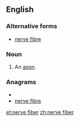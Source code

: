 ==English==

===Alternative forms===
* [[nerve fibre]]

===Noun===
{{en-noun|sg=[[nerve]] [[fiber]]}}

# {{anatomy}} An [[axon]].

===Anagrams===
* {{alphagram|beeefinrrv}}
* [[nerve fibre#English|nerve fibre]]

[[et:nerve fiber]]
[[zh:nerve fiber]]